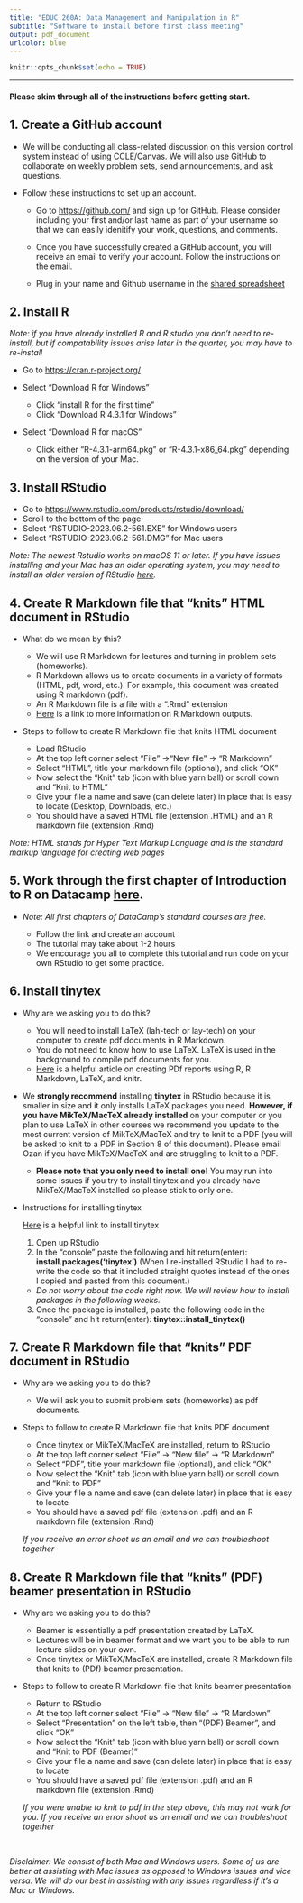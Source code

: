 ```yaml
---
title: "EDUC 260A: Data Management and Manipulation in R"
subtitle: "Software to install before first class meeting"
output: pdf_document
urlcolor: blue
---
```


```r
knitr::opts_chunk$set(echo = TRUE)
```

------------------------------------------------------------------------

#### Please skim through all of the instructions before getting start.

## 1. Create a GitHub account

-   We will be conducting all class-related discussion on this version control system instead of using CCLE/Canvas. We will also use GitHub to collaborate on weekly problem sets, send announcements, and ask questions.

-   Follow these instructions to set up an account.

    -   Go to <https://github.com/> and sign up for GitHub. Please consider including your first and/or last name as part of your username so that we can easily idenitify your work, questions, and comments.\

    -   Once you have successfully created a GitHub account, you will receive an email to verify your account. Follow the instructions on the email.

    -   Plug in your name and Github username in the [shared spreadsheet](https://docs.google.com/spreadsheets/d/1lMk4m8mscyG_2g9Q_GgsTL-n9Hj1ZDfCDlX7a_UwBzE/edit?usp=sharing)

## 2. Install R

*Note: if you have already installed R and R studio you don't need to re-install, but if compatability issues arise later in the quarter, you may have to re-install*

-   Go to <https://cran.r-project.org/>\

-   Select "Download R for Windows"

    -   Click "install R for the first time"
    -   Click "Download R 4.3.1 for Windows"

-   Select "Download R for macOS"

    -   Click either "R-4.3.1-arm64.pkg" or "R-4.3.1-x86_64.pkg" depending on the version of your Mac.

## 3. Install RStudio

-   Go to <https://www.rstudio.com/products/rstudio/download/>\
-   Scroll to the bottom of the page\
-   Select "RSTUDIO-2023.06.2-561.EXE" for Windows users\
-   Select "RSTUDIO-2023.06.2-561.DMG" for Mac users

*Note: The newest Rstudio works on macOS 11 or later. If you have issues installing and your Mac has an older operating system, you may need to install an older version of RStudio [here](https://dailies.rstudio.com/version/2022.07.2+576.pro12/).*

## 4. Create R Markdown file that "knits" HTML document in RStudio

-   What do we mean by this?

    -   We will use R Markdown for lectures and turning in problem sets (homeworks).\
    -   R Markdown allows us to create documents in a variety of formats (HTML, pdf, word, etc.). For example, this document was created using R markdown (pdf).\
    -   An R Markdown file is a file with a ".Rmd" extension\
    -   [Here](https://rmarkdown.rstudio.com/formats.html) is a link to more information on R Markdown outputs.\

-   Steps to follow to create R Markdown file that knits HTML document

    -   Load RStudio\
    -   At the top left corner select "File" -\>"New file" -\> "R Markdown"\
    -   Select "HTML", title your markdown file (optional), and click "OK"\
    -   Now select the "Knit" tab (icon with blue yarn ball) or scroll down and "Knit to HTML"\
    -   Give your file a name and save (can delete later) in place that is easy to locate (Desktop, Downloads, etc.)\
    -   You should have a saved HTML file (extension .HTML) and an R markdown file (extension .Rmd)

*Note: HTML stands for Hyper Text Markup Language and is the standard markup language for creating web pages*

## 5. Work through the first chapter of Introduction to R on Datacamp [here](https://learn.datacamp.com/courses/free-introduction-to-r).

-   *Note: All first chapters of DataCamp's standard courses are free.*

    -   Follow the link and create an account\
    -   The tutorial may take about 1-2 hours\
    -   We encourage you all to complete this tutorial and run code on your own RStudio to get some practice.

## 6. Install tinytex

-   Why are we asking you to do this?

    -   You will need to install LaTeX (lah-tech or lay-tech) on your computer to create pdf documents in R Markdown.\
    -   You do not need to know how to use LaTeX. LaTeX is used in the background to compile pdf documents for you.\
    -   [Here](https://medium.com/@sorenlind/create-pdf-reports-using-r-r-markdown-latex-and-knitr-on-macos-high-sierra-e7b5705c9fd) is a helpful article on creating PDf reports using R, R Markdown, LaTeX, and knitr.

-   We **strongly recommend** installing **tinytex** in RStudio because it is smaller in size and it only installs LaTeX packages you need. **However, if you have MikTeX/MacTeX already installed** on your computer or you plan to use LaTeX in other courses we recommend you update to the most current version of MikTeX/MacTeX and try to knit to a PDF (you will be asked to knit to a PDF in Section 8 of this document). Please email Ozan if you have MikTeX/MacTeX and are struggling to knit to a PDF.

    -   **Please note that you only need to install one!** You may run into some issues if you try to install tinytex and you already have MikTeX/MacTeX installed so please stick to only one.

-   Instructions for installing tinytex

    [Here](https://yihui.name/tinytex/) is a helpful link to install tinytex

    1.  Open up RStudio\
    2.  In the "console" paste the following and hit return(enter): **install.packages('tinytex')** (When I re-installed RStudio I had to re-write the code so that it included straight quotes instead of the ones I copied and pasted from this document.)

    -   *Do not worry about the code right now. We will review how to install packages in the following weeks.*

    3.  Once the package is installed, paste the following code in the "console" and hit return(enter): **tinytex::install_tinytex()**

## 7. Create R Markdown file that "knits" PDF document in RStudio

-   Why are we asking you to do this?

    -   We will ask you to submit problem sets (homeworks) as pdf documents.\

-   Steps to follow to create R Markdown file that knits PDF document

    -   Once tinytex or MikTeX/MacTeX are installed, return to RStudio\
    -   At the top left corner select "File" -\> "New file" -\> "R Markdown"\
    -   Select "PDF", title your markdown file (optional), and click "OK"\
    -   Now select the "Knit" tab (icon with blue yarn ball) or scroll down and "Knit to PDF"\
    -   Give your file a name and save (can delete later) in place that is easy to locate\
    -   You should have a saved pdf file (extension .pdf) and an R markdown file (extension .Rmd)

    *If you receive an error shoot us an email and we can troubleshoot together*

\newpage

## 8. Create R Markdown file that "knits" (PDF) beamer presentation in RStudio

-   Why are we asking you to do this?

    -   Beamer is essentially a pdf presentation created by LaTeX.\
    -   Lectures will be in beamer format and we want you to be able to run lecture slides on your own.\
    -   Once tinytex or MikTeX/MacTeX are installed, create R Markdown file that knits to (PDf) beamer presentation.\

-   Steps to follow to create R Markdown file that knits beamer presentation

    -   Return to RStudio\
    -   At the top left corner select "File" -\> "New file" -\> "R Mardown"\
    -   Select "Presentation" on the left table, then "(PDF) Beamer", and click "OK"\
    -   Now select the "Knit" tab (icon with blue yarn ball) or scroll down and "Knit to PDF (Beamer)"\
    -   Give your file a name and save (can delete later) in place that is easy to locate\
    -   You should have a saved pdf file (extension .pdf) and an R markdown file (extension .Rmd)

    *If you were unable to knit to pdf in the step above, this may not work for you. If you receive an error shoot us an email and we can troubleshoot together*

   

*Disclaimer: We consist of both Mac and Windows users. Some of us are better at assisting with Mac issues as opposed to Windows issues and vice versa. We will do our best in assisting with any issues regardless if it's a Mac or Windows.*
